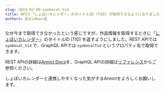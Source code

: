 ```yaml
---
slug: 2019-02-09-syobocal-tid
title: APIで「しょぼいカレンダー」のタイトルID (TID) が取得できるようになりました
authors: [shimbaco]
---
```


なぜ今まで取得できなかったという感じですが、作品情報を取得するときに「[しょぼいカレンダー](http://cal.syoboi.jp)」のタイトルID (TID) を返すようにしました。REST APIでは `syobocal_tid` で、GraphQL APIでは `syobocalTid` というプロパティ名で取得できます。

REST APIの詳細は[Annict Docs](https://docs.annict.com/ja/api/v1/works.html)を、GraphQL APIの詳細は<a href="/docs/graphql-api/beta/reference/" target="_blank">リファレンス</a>からご参照ください。

しょぼいカレンダーと連携しやすくなった気がするAnnictをよろしくお願いします。
